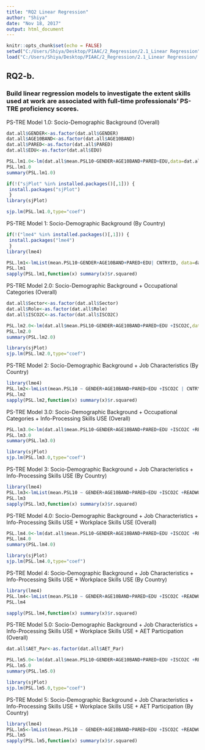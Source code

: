 ---
title: "RQ2 Linear Regression"
author: "Shiya"
date: "Nov 18, 2017"
output: html_document
---

```{r setup, include=FALSE}
knitr::opts_chunk$set(echo = FALSE)
setwd("C:/Users/Shiya/Desktop/PIAAC/2_Regression/2.1_Linear Regression")
load("C:/Users/Shiya/Desktop/PIAAC/2_Regression/2.1_Linear Regression/.RData")
```

## RQ2-b.
### Build linear regression models to investigate the extent skills used at work are associated with full-time professionals' PS-TRE proficiency scores.

PS-TRE Model 1.0: Socio-Demographic Background (Overall)
```{r}
dat.all$GENDER<-as.factor(dat.all$GENDER)
dat.all$AGE10BAND<-as.factor(dat.all$AGE10BAND)
dat.all$PARED<-as.factor(dat.all$PARED)
dat.all$EDU<-as.factor(dat.all$EDU)

PSL.lm1.0<-lm(dat.all$mean.PSL10~GENDER+AGE10BAND+PARED+EDU,data=dat.all)
PSL.lm1.0
summary(PSL.lm1.0)

if(!("sjPlot" %in% installed.packages()[,1])) {
 install.packages("sjPlot")
 }
library(sjPlot)

sjp.lm(PSL.lm1.0,type="coef")
```

PS-TRE Model 1: Socio-Demographic Background (By Country)
```{r}
if(!("lme4" %in% installed.packages()[,1])) {
 install.packages("lme4")
 }
library(lme4)

PSL.lm1<-lmList(mean.PSL10~GENDER+AGE10BAND+PARED+EDU| CNTRYID, data=dat.all)
PSL.lm1
sapply(PSL.lm1,function(x) summary(x)$r.squared)
```


PS-TRE Model 2.0: Socio-Demographic Background + Occupational Categories (Overall)
```{r}
dat.all$Sector<-as.factor(dat.all$Sector)
dat.all$Role<-as.factor(dat.all$Role)
dat.all$ISCO2C<-as.factor(dat.all$ISCO2C)

PSL.lm2.0<-lm(dat.all$mean.PSL10~GENDER+AGE10BAND+PARED+EDU +ISCO2C,data=dat.all)
PSL.lm2.0
summary(PSL.lm2.0)

library(sjPlot)
sjp.lm(PSL.lm2.0,type="coef")
```

PS-TRE Model 2: Socio-Demographic Background + Job Characteristics (By Country)
```{r}
library(lme4)
PSL.lm2<-lmList(mean.PSL10 ~ GENDER+AGE10BAND+PARED+EDU +ISCO2C | CNTRYID, data=dat.all)
PSL.lm2
sapply(PSL.lm2,function(x) summary(x)$r.squared)
```


PS-TRE Model 3.0: Socio-Demographic Background + Occupational Categories + Info-Processing Skills USE (Overall)
```{r}
PSL.lm3.0<-lm(dat.all$mean.PSL10~GENDER+AGE10BAND+PARED+EDU +ISCO2C +READWORK+WRITWORK+NUMWORK+ICTWORK,data=dat.all)
PSL.lm3.0
summary(PSL.lm3.0)

library(sjPlot)
sjp.lm(PSL.lm3.0,type="coef")
```

PS-TRE Model 3: Socio-Demographic Background + Job Characteristics + Info-Processing Skills USE (By Country)
```{r}
library(lme4)
PSL.lm3<-lmList(mean.PSL10 ~ GENDER+AGE10BAND+PARED+EDU +ISCO2C +READWORK+WRITWORK+NUMWORK+ICTWORK | CNTRYID, data=dat.all)
PSL.lm3
sapply(PSL.lm3,function(x) summary(x)$r.squared)
```


PS-TRE Model 4.0: Socio-Demographic Background + Job Characteristics + Info-Processing Skills USE + Workplace Skills USE (Overall)
```{r}
PSL.lm4.0<-lm(dat.all$mean.PSL10~GENDER+AGE10BAND+PARED+EDU +ISCO2C +READWORK+WRITWORK+NUMWORK+ICTWORK + INFLUENCE+PLANNING+TASKDISC+LEARNATWORK,data=dat.all)
PSL.lm4.0
summary(PSL.lm4.0)

library(sjPlot)
sjp.lm(PSL.lm4.0,type="coef")
```

PS-TRE Model 4: Socio-Demographic Background + Job Characteristics + Info-Processing Skills USE + Workplace Skills USE (By Country)
```{r}
library(lme4)
PSL.lm4<-lmList(mean.PSL10 ~ GENDER+AGE10BAND+PARED+EDU +ISCO2C +READWORK+WRITWORK+NUMWORK+ICTWORK +INFLUENCE+PLANNING+TASKDISC+LEARNATWORK | CNTRYID, data=dat.all)
PSL.lm4

sapply(PSL.lm4,function(x) summary(x)$r.squared)
```


PS-TRE Model 5.0: Socio-Demographic Background + Job Characteristics + Info-Processing Skills USE + Workplace Skills USE + AET Participation (Overall)
```{r}
dat.all$AET_Par<-as.factor(dat.all$AET_Par)

PSL.lm5.0<-lm(dat.all$mean.PSL10~GENDER+AGE10BAND+PARED+EDU +ISCO2C +READWORK+WRITWORK+NUMWORK+ICTWORK +INFLUENCE+PLANNING+TASKDISC+LEARNATWORK +AET_Par,data=dat.all)
PSL.lm5.0
summary(PSL.lm5.0)

library(sjPlot)
sjp.lm(PSL.lm5.0,type="coef")
```

PS-TRE Model 5: Socio-Demographic Background + Job Characteristics + Info-Processing Skills USE + Workplace Skills USE + AET Participation (By Country)
```{r}
library(lme4)
PSL.lm5<-lmList(mean.PSL10 ~ GENDER+AGE10BAND+PARED+EDU +ISCO2C +READWORK+WRITWORK+NUMWORK+ICTWORK +INFLUENCE+PLANNING+TASKDISC+LEARNATWORK +AET_Par| CNTRYID, data=dat.all)
PSL.lm5
sapply(PSL.lm5,function(x) summary(x)$r.squared)
```



